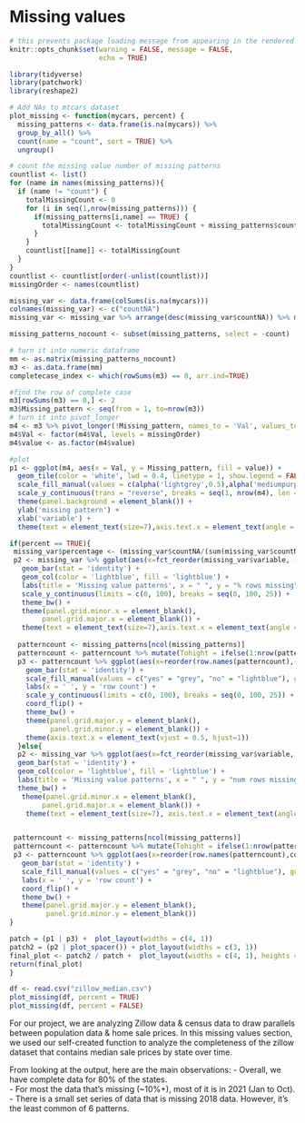 # Missing values

```r
# this prevents package loading message from appearing in the rendered version of your problem set
knitr::opts_chunk$set(warning = FALSE, message = FALSE,
                      echo = TRUE)
```

```r
library(tidyverse)
library(patchwork)
library(reshape2)

# Add NAs to mtcars dataset
plot_missing <- function(mycars, percent) {
  missing_patterns <- data.frame(is.na(mycars)) %>%
  group_by_all() %>%
  count(name = "count", sort = TRUE) %>%
  ungroup()

# count the missing value number of missing patterns
countlist <- list()
for (name in names(missing_patterns)){
  if (name != "count") {
    totalMissingCount <- 0
    for (i in seq(1,nrow(missing_patterns))) {
      if(missing_patterns[i,name] == TRUE) {
        totalMissingCount <- totalMissingCount + missing_patterns$count[i]
      }
    }
    countlist[[name]] <- totalMissingCount
  }
}
countlist <- countlist[order(-unlist(countlist))]
missingOrder <- names(countlist)

missing_var <- data.frame(colSums(is.na(mycars)))
colnames(missing_var) <- c("countNA")
missing_var <- missing_var %>% arrange(desc(missing_var$countNA)) %>% mutate(variable = factor(missingOrder, levels=row.names(missing_var)))

missing_patterns_nocount <- subset(missing_patterns, select = -count)

# turn it into numeric dataframe
mm <- as.matrix(missing_patterns_nocount)
m3 <- as.data.frame(mm)
completecase_index <- which(rowSums(m3) == 0, arr.ind=TRUE)

#find the row of complete case 
m3[rowSums(m3) == 0,] <- 2
m3$Missing_pattern <- seq(from = 1, to=nrow(m3))
# turn it into pivot_longer
m4 <- m3 %>% pivot_longer(!Missing_pattern, names_to = 'Val', values_to = 'value' )
m4$Val <- factor(m4$Val, levels = missingOrder)
m4$value <- as.factor(m4$value)

#plot
p1 <- ggplot(m4, aes(x = Val, y = Missing_pattern, fill = value)) + 
  geom_tile(color = 'white', lwd = 0.4, linetype = 1, show.legend = FALSE) +
  scale_fill_manual(values = c(alpha('lightgrey',0.5),alpha('mediumpurple2',0.6),alpha('grey'))) +
  scale_y_continuous(trans = "reverse", breaks = seq(1, nrow(m4), len = nrow(m4))) +
  theme(panel.background = element_blank()) +
  ylab('missing pattern') +
  xlab('variable') + 
  theme(text = element_text(size=7),axis.text.x = element_text(angle = 90, vjust = 0.5, hjust=1))

if(percent == TRUE){
 missing_var$percentage <- (missing_var$countNA/(sum(missing_var$countNA)/2))*100
 p2 <- missing_var %>% ggplot(aes(x=fct_reorder(missing_var$variable, -missing_var$percentage), y = missing_var$percentage)) +
   geom_bar(stat = 'identity') +
   geom_col(color = 'lightblue', fill = 'lightblue') +
   labs(title = 'Missing value patterns', x = " ", y = "% rows missing") +
   scale_y_continuous(limits = c(0, 100), breaks = seq(0, 100, 25)) +
   theme_bw() +
   theme(panel.grid.minor.x = element_blank(),
        panel.grid.major.x = element_blank()) + 
   theme(text = element_text(size=7),axis.text.x = element_text(angle = 90, vjust = 0.5, hjust=1))
  
  patterncount <- missing_patterns[ncol(missing_patterns)]
  patterncount <- patterncount %>% mutate(Tohight = ifelse(1:nrow(patterncount) == completecase_index,"yes","no"))
  p3 <- patterncount %>% ggplot(aes(x=reorder(row.names(patterncount),(count/sum(count) * 100)), y = (count/sum(count)*100), fill = Tohight)) + 
    geom_bar(stat = 'identity') + 
    scale_fill_manual(values = c("yes" = "grey", "no" = "lightblue"), guide = FALSE) +
    labs(x = ' ', y = 'row count') +
    scale_y_continuous(limits = c(0, 100), breaks = seq(0, 100, 25)) +
    coord_flip() +
    theme_bw() +
    theme(panel.grid.major.y = element_blank(),
          panel.grid.minor.y = element_blank()) +
    theme(axis.text.x = element_text(vjust = 0.5, hjust=1))
  }else{
  p2 <- missing_var %>% ggplot(aes(x=fct_reorder(missing_var$variable, -missing_var$countNA), y = missing_var$countNA)) + 
  geom_bar(stat = 'identity') +
  geom_col(color = 'lightblue', fill = 'lightblue') +
  labs(title = 'Missing value patterns', x = " ", y = "num rows missing") +
  theme_bw() +
   theme(panel.grid.minor.x = element_blank(),
        panel.grid.major.x = element_blank()) +
    theme(text = element_text(size=7), axis.text.x = element_text(angle = 90, vjust = 0.5, hjust=1))


 patterncount <- missing_patterns[ncol(missing_patterns)]
 patterncount <- patterncount %>% mutate(Tohight = ifelse(1:nrow(patterncount) == completecase_index,"yes","no"))
 p3 <- patterncount %>% ggplot(aes(x=reorder(row.names(patterncount),count), y = count, fill = Tohight)) +
   geom_bar(stat = 'identity') + 
   scale_fill_manual(values = c("yes" = "grey", "no" = "lightblue"), guide = FALSE) +
   labs(x = ' ', y = 'row count') +
   coord_flip() +
   theme_bw() +
   theme(panel.grid.major.y = element_blank(),
         panel.grid.minor.y = element_blank())
}

patch = (p1 | p3) +  plot_layout(widths = c(4, 1))
patch2 = (p2 | plot_spacer()) + plot_layout(widths = c(3, 1))
final_plot <- patch2 / patch +  plot_layout(widths = c(4, 1), heights = c(1, 4))
return(final_plot)
}
```

```r
df <- read.csv("zillow_median.csv")
plot_missing(df, percent = TRUE)
plot_missing(df, percent = FALSE)
```

For our project, we are analyzing Zillow data & census data to draw parallels between population data & home sale prices. In this missing values section, we used our self-created function to analyze the completeness of the zillow dataset that contains median sale prices by state over time. 

From looking at the output, here are the main observations:
- Overall, we have complete data for 80% of the states.  
- For most the data that's missing (~10%+), most of it is in 2021 (Jan to Oct).   
- There is a small set series of data that is missing 2018 data. However, it's the least common of 6 patterns.
